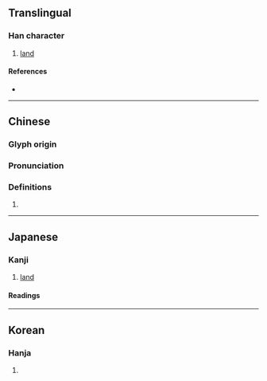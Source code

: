 {{character info/new}}
==Translingual==

===Han character===
{{Han char|rn=102|rad=田|as=04|sn=9|four=67020|canj=WPMM|ids=⿰田匀,⿰田勻}}

# [[land]]

====References====
* {{Han ref|kx=0760.070|dkj=21764|dj=1170.030|hdz=42534.060|uh=7547|ud=30023|bh=CFDA|bd=53210}}

----

==Chinese==
{{zh-forms}}

===Glyph origin===
{{Han etym}}

===Pronunciation===
{{zh-pron
|m=yún
|c=wan4
|mc=y
|oc=y
|cat=
}}

===Definitions===
{{zh-hanzi}}

# {{rfdef|zh}}

----

==Japanese==

===Kanji===
{{ja-kanji|grade=|rs=田04}}

# [[land]]

====Readings====
{{rfv-pronunciation|ja}}
{{ja-readings
|goon=いん, しゅん
|kanon=いん, しゅん
|kun=たがや-す
}}

----

==Korean==

===Hanja===
{{ko-hanja|hangeul=균|eumhun=}}

# {{defn|ko|sort=田04}}